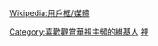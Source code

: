{{Userbox-2
  |border-c=black
  |border-s=1
  |id1={{lang|zh-hant|華視}}
  |id1-c=darkblue
  |id2=CTS
  |id1-fc= white
  |id2-c= #009934
  |id2-fc= white
  |id-s=14
  |info=這個用戶喜歡看台灣'''[[華視主頻|華視主頻HD]]'''。
  |info-c=yellow
  |info-fc=green
  |info-s=10
}}<includeonly>[[Category:喜歡觀賞華視主頻的維基人]]</includeonly><noinclude>
[[Category:媒體用戶框模板|視]]
</noinclude><noinclude>{{Clear}}[[Wikipedia:用戶框/媒體]]</noinclude>